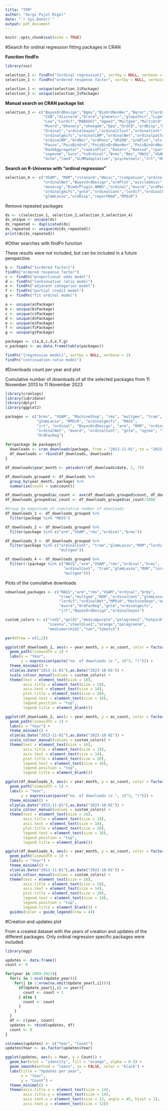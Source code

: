 ---
title: "TFM"
author: "Sergi Pujol Rigol"
date: "`r Sys.Date()`"
output: pdf_document
---

```{r, include=FALSE}
knitr::opts_chunk$set(echo = TRUE)
```

#Search for ordinal regression fitting packages in CRAN 

**Function findFn**

```{r}
library(sos)

selection_1 <- findFn("{ordinal regression}", sortby = NULL, verbose = 1)
selection_2 <- findFn("ordered response factor", sortby = NULL, verbose = 1)

selection_1 <- unique(selection_1$Package)
selection_2 <- unique(selection_2$Package)
```

**Manual search on CRAN package list**

```{r}
selection_3 <- c("BayesOrdDesign","Bgms","BinOrdNonNor","Bqror","Clordr","Crov",
                 "CUB","discnorm","Drord","glmnetcr","glmpathcr","Lcpm","Lmmot",
                 "Loe","Lordif","MABOUST","mgee2","Multgee","MultiOrd","MultOrdRS",
                 "Mvord","Ohenery","ohoegdm","Opa","OrdCD","ordDisp","Ordgam",
                 "Ordinal","ordinalbayes","ordinalClust","ordinalCont","ordinalForest",
                 "ordinalgmifs","ordinalLBM","ordinalNet","ordinalpattern",
                 "ordinalRR","OrdNor","ordPens","ORION","ormPlot","otsfeatures",
                 "Passo","PoisBinOrd","PoisBinOrdNonNor","PoisBinOrdNor",
                 "RankAggregator","rankinPlot","Raters","Remiod","rpartScore",
                 "sapevom","Sure","toOrdinal","Brms","Rms","MASS","VGAM","MXM",
                 "Gnlm","lme4","GLMMadaptative","psychotools","Jrt","Hmisc","Splus2R")
```

**Search on R-Universe with "ordinal regression"**

```{r}
selection_4 <- c("VGAM", "MXM","rstanarm","Hmisc","rcompanion","ordinalbayes",
                 "ordinalNet","BayesOrdDesign","ormPlot","wisclabmisc",
                 "monoreg","RcmdrPlugin.NMBU","ordinal","mvord","ordPens",
                 "ordinalgmifs","gnlm","ordinalCont","lordif","ordinalForest",
                 "glmmLasso","ordDisp","reportRmd","MPDiR")
```

Remove repeated packages

```{r}
ds <- c(selection_1, selection_2,selection_3,selection_4)
ds_unique <- unique(ds)
ds_repeated <- duplicated(ds)
ds_repeated <- unique(ds[ds_repeated])
print(ds[ds_repeated])
```

#Other searches with findFn function

These results were not included, but can be included in a future perspective.

```{r}
b <- findFn("{ordered factor}")
findFn("ordered response factor")
c <- findFn("proportional odds model")
d <- findFn("continuation ratio model")
e <- findFn("adjacent categories model")
f <- findFn("partial credit model")
g <- findFn("fit ordinal model")

a <- unique(a$Package)
b <- unique(b$Package)
c <- unique(c$Package)
d <- unique(d$Package)
e <- unique(e$Package)
f <- unique(f$Package)
g <- unique(g$Package)

packages <- c(a,b,c,d,e,f,g)
n_packages <- as.data.frame(table(packages))

findFn("{regression model}", sortby = NULL, verbose = 1)
findFn("continuation-ratio model")
```

#Downloads count per year and plot

Cumulative number of downloads of all the selected packages from 11 November 2013 to 11 November 2023

```{r}
library(cranlogs)
library(lubridate)
library(dplyr)
library(ggplot2)

packages <- c("brms", "VGAM", "MachineShop", "rms", "multgee", "tram", 
              "glmmLasso", "MPDiR", "ordinalgmifs", "MASS", 
              "jrt", "ordinal", "BayesOrdDesign", "arm", "MXM", "ordinalbayes",
              "ordinalNet", "mvord", "ordinalCont", "gnlm", "oglmx", "lordif",
              "OrdFacReg")
  
for(package in packages){
  downloads <- cran_downloads(package, from = "2013-11-01", to = "2023-11-01")
  df_downloads <- rbind(df_downloads, downloads)
}

df_downloads$year_month <- ym(substr(df_downloads$date, 1, 7))

df_downloads_grouped <- df_downloads %>%
  group_by(year_month, package) %>%
  summarise(count = sum(count))

df_downloads_grouped$ac_count <- ave(df_downloads_grouped$count, df_downloads_grouped$package, FUN = cumsum)
df_downloads_grouped$ac_count <- df_downloads_grouped$ac_count/1000

#Group by magnitude of cumulative number of downloads
df_downloads_1 <- df_downloads_grouped %>%
  filter(package %in% "MASS")

df_downloads_2 <- df_downloads_grouped %>%
  filter(package %in% c("arm","VGAM","rms","ordinal","brms"))

df_downloads_3 <- df_downloads_grouped %>%
  filter(package %in% c("ordinalCont", "tram","glmmLasso","MXM","lordif",
                        "multgee"))

df_downloads_4 <- df_downloads_grouped %>%
  filter(!(package %in% c("MASS","arm","VGAM","rms","ordinal","brms",
                          "ordinalCont", "tram","glmmLasso","MXM","lordif",
                          "multgee")))
```

Plots of the cumulative downloads

```{r, fig.height=5, fig.width=5.5}
ndownload_packages <- c("MASS","arm","rms","VGAM","ordinal","brms",
                        "tram","multgee","MXM","ordinalCont","glmmLasso",
                        "lordif","ordinalNet","MPDiR","MachineShop","oglmx",
                        "mvord","OrdFacReg","gnlm","ordinalgmifs",
                        "jrt","BayesOrdDesign","ordinalbayes")

custom_colors <- c("red2","gold1","mediumpurple","palegreen2","hotpink",
                   "sienna","steelblue1","orange","palegreen4",
                   "mediumorchid1","tan","tomato3")

par(mfrow = c(2,2))

ggplot(df_downloads_1, aes(x = year_month, y = ac_count, color = factor(package, levels = ndownload_packages))) +
  geom_path(linewidth = 1) +
  labs(x = "Year",
       y = expression(paste("no. of downloads (x ", 10^3, ")"))) +
  theme_minimal() +
  xlim(as.Date("2013-11-01"),as.Date("2023-10-01")) +
  scale_colour_manual(values = custom_colors) +
  theme(text = element_text(size = 16), 
        axis.title = element_text(size = 18), 
        axis.text = element_text(size = 14), 
        plot.title = element_text(size = 20), 
        legend.text = element_text(size = 16),
        legend.position = "top",
        legend.title = element_blank())

ggplot(df_downloads_2, aes(x = year_month, y = ac_count, color = factor(package, levels = ndownload_packages))) +
  geom_path(linewidth = 1) +
  labs(x = "Year") +
  theme_minimal() +
  xlim(as.Date("2013-11-01"),as.Date("2023-10-01")) +
  scale_colour_manual(values = custom_colors) +
  theme(text = element_text(size = 16), 
        axis.title = element_text(size = 18), 
        axis.text = element_text(size = 14), 
        plot.title = element_text(size = 20), 
        legend.text = element_text(size = 16),
        legend.position = "top",
        legend.title = element_blank())

ggplot(df_downloads_3, aes(x = year_month, y = ac_count, color = factor(package, levels = ndownload_packages))) +
  geom_path(linewidth = 1) +
  labs(x = "Year",
       y = expression(paste("no. of downloads (x ", 10^3, ")"))) +
  theme_minimal() +
  xlim(as.Date("2013-11-01"),as.Date("2023-10-01")) +
  scale_colour_manual(values = custom_colors) +
  theme(text = element_text(size = 16), 
        axis.title = element_text(size = 18), 
        axis.text = element_text(size = 14), 
        plot.title = element_text(size = 20), 
        legend.text = element_text(size = 16),
        legend.position = "top",
        legend.title = element_blank())

ggplot(df_downloads_4, aes(x = year_month, y = ac_count, color = factor(package, levels = ndownload_packages))) +
  geom_path(linewidth = 1) +
  labs(x = "Year") +
  theme_minimal() +
  xlim(as.Date("2013-11-01"),as.Date("2023-10-01")) +
  scale_colour_manual(values = custom_colors) +
  theme(text = element_text(size = 16), 
        axis.title = element_text(size = 18), 
        axis.text = element_text(size = 14), 
        plot.title = element_text(size = 20), 
        legend.text = element_text(size = 14),
        legend.position = "top",
        legend.title = element_blank()) +
  guides(color = guide_legend(nrow = 4))
```

#Creation and updates plot

From a created dataset with the years of creation and updates of the different packages. Only ordinal regression specific packages were included.

```{r}
library(egg)

updates <- data.frame()
count <- 0

for(year in 2009:2023){
  for(i in 1:ncol(Update_year)){
    for(j in 1:nrow(na.omit(Update_year[,i]))){
      if(Update_year[j,i] == year){
        count <- count + 1
      } else {
        count <- count
      }
    }
  }
  df <- c(year, count)
  updates <- rbind(updates, df)
  count <- 0
}

colnames(updates) <- c("Year", "Count")
updates$Year <- as.factor(updates$Year)

ggplot(updates, aes(x = Year, y = Count)) +
  geom_bar(stat = "identity", fill = "orange", alpha = 0.5) +
  geom_smooth(method = "loess", se = FALSE, color = "black") +
  labs(title = "Updates per year",
       x = "Year",
       y = "Count") +
  theme_minimal() +
  theme(axis.title.x = element_text(size = 14),
        axis.title.y = element_text(size = 14),
        axis.text.x = element_text(size = 12, angle = 45, hjust = 1),
        axis.text.y = element_text(size = 12))
```
